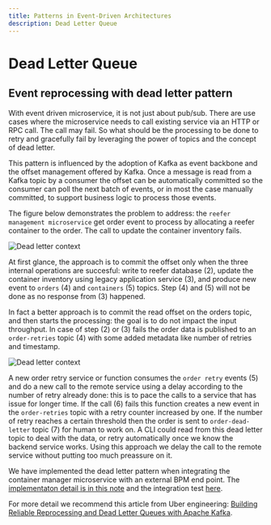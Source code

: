 ```yaml
---
title: Patterns in Event-Driven Architectures
description: Dead Letter Queue
---
```


# Dead Letter Queue

## Event reprocessing with dead letter pattern

With event driven microservice, it is not just about pub/sub. There are use cases where the microservice needs to call existing service via an HTTP or RPC call. The call may fail. So what should be the processing to be done to retry and gracefully fail by leveraging the power of topics and the concept of dead letter.

This pattern is influenced by the adoption of Kafka as event backbone and the offset management offered by Kafka. Once a message is read from a Kafka topic by a consumer the offset can be automatically committed so the consumer can poll the next batch of events, or in most the case manually committed, to support business logic to process those events.

The figure below demonstrates the problem to address: the `reefer management microservice` get order event to process by allocating a reefer container to the order. The call to update the container inventory fails.

![Dead letter context](./images/dl-1.png)

At first glance, the approach is to commit the offset only when the three internal operations are succesful: write to reefer database (2), update the container inventory using legacy application service (3), and produce new event to `orders` (4) and `containers` (5) topics. Step (4) and (5) will not be done as no response from (3) happened.

In fact a better approach is to commit the read offset on the orders topic, and then starts the processing: the goal is to do not impact the input throughput. In case of step (2) or (3) fails the order data is published to an `order-retries` topic (4) with some added metadata like number of retries and timestamp.

![Dead letter context](./images/dl-2.png)

A new order retry service or function consumes the `order retry` events (5) and do a new call to the remote service using a delay according to the number of retry already done: this is to pace the calls to a service that has issue for longer time. If the call (6) fails this function creates a new event in the `order-retries` topic with a retry counter increased by one. If the number of retry reaches a certain threshold then the order is sent to `order-dead-letter` topic (7) for human to work on. A CLI could read from this dead letter topic to deal with the data, or retry automatically once we know the backend service works. Using this approach we delay the call to the remote service without putting too much preassure on it.

We have implemented the dead letter pattern when integrating the container manager microservice with an external BPM end point. The [implementaton detail is in this note](https://ibm-cloud-architecture.github.io/refarch-kc/itg-tests/dlq/dlq/) and the integration test [here](https://github.com/ibm-cloud-architecture/refarch-kc/blob/master/itg-tests/es-it/ContainerAnomalyDlq.py).

For more detail we recommend this article from Uber engineering: [Building Reliable Reprocessing and Dead Letter Queues with Apache Kafka](https://eng.uber.com/reliable-reprocessing/).
